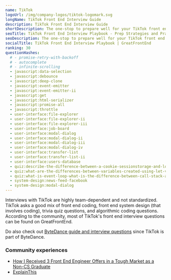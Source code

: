 ```yaml
---
name: TikTok
logoUrl: /img/company-logos/tiktok-logomark.svg
longName: TikTok Front End Interview Guide
description: TikTok Front End Interview Guide
shortDescription: The one-stop to prepare well for your TikTok front end interviews
seoTitle: TikTok Front End Interview Playbook - Prep Strategies and Practice Questions
seoDescription: The one-stop to prepare well for your TikTok front end interviews. Discover insider tips, optimal prep strategies, and practice questions known to be tested.
socialTitle: TikTok Front End Interview Playbook | GreatFrontEnd
ranking: 30
questionHashes:
  # - promise-retry-with-backoff
  # - autocomplete
  # - infinite-scrolling
  - javascript:data-selection
  - javascript:debounce
  - javascript:deep-clone
  - javascript:event-emitter
  - javascript:event-emitter-ii
  - javascript:get
  - javascript:html-serializer
  - javascript:promise-all
  - javascript:throttle
  - user-interface:file-explorer
  - user-interface:file-explorer-ii
  - user-interface:file-explorer-iii
  - user-interface:job-board
  - user-interface:modal-dialog
  - user-interface:modal-dialog-ii
  - user-interface:modal-dialog-iii
  - user-interface:modal-dialog-iv
  - user-interface:transfer-list
  - user-interface:transfer-list-ii
  - user-interface:users-database
  - quiz:describe-the-difference-between-a-cookie-sessionstorage-and-localstorage
  - quiz:what-are-the-differences-between-variables-created-using-let-var-or-const
  - quiz:what-is-event-loop-what-is-the-difference-between-call-stack-and-task-queue
  - system-design:news-feed-facebook
  - system-design:modal-dialog
---
```


Interviews with TikTok are highly team-dependent and not standardized. TikTok asks a good mix of front end coding, front end system design (that involves coding), trivia quiz questions, and algorithmic coding questions. According to the community, most of TikTok's front end interview questions can be found on GreatFrontEnd.

Do also check out [ByteDance guide and interview questions](/interviews/company/bytedance/questions-guides) since TikTok is part of ByteDance.

### Community experiences

- [How I Received 3 Front End Engineer Offers in a Tough Market as a Non-CS Graduate](https://hackernoon.com/how-i-received-3-front-end-engineer-offers-in-a-tough-market-as-a-non-cs-graduate)
- [ExplainThis](https://www.explainthis.io/en/career/my-tiktok-frontend-interview)
